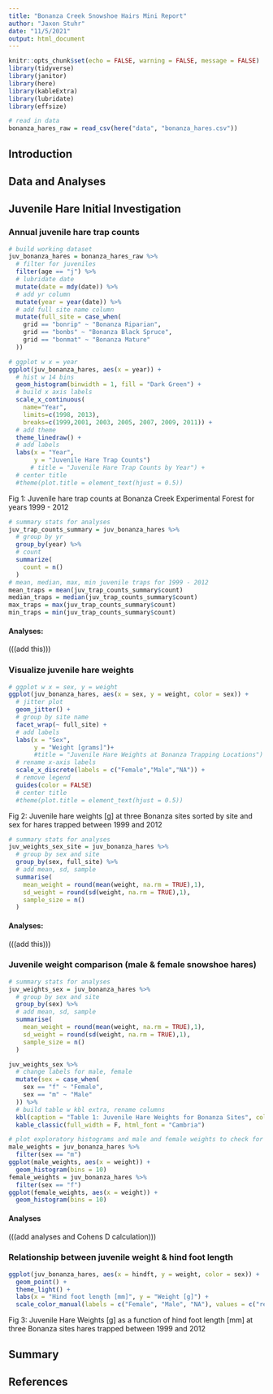 ```yaml
---
title: "Bonanza Creek Snowshoe Hairs Mini Report"
author: "Jaxon Stuhr"
date: "11/5/2021"
output: html_document
---
```


```r
knitr::opts_chunk$set(echo = FALSE, warning = FALSE, message = FALSE)
library(tidyverse)
library(janitor)
library(here)
library(kableExtra)
library(lubridate)
library(effsize)
```

```r
# read in data
bonanza_hares_raw = read_csv(here("data", "bonanza_hares.csv"))
```


## Introduction

## Data and Analyses

## Juvenile Hare Initial Investigation

### Annual juvenile hare trap counts
```r
# build working dataset
juv_bonanza_hares = bonanza_hares_raw %>% 
  # filter for juveniles
  filter(age == "j") %>% 
  # lubridate date
  mutate(date = mdy(date)) %>% 
  # add yr column
  mutate(year = year(date)) %>% 
  # add full site name column
  mutate(full_site = case_when(
    grid == "bonrip" ~ "Bonanza Riparian",
    grid == "bonbs" ~ "Bonanza Black Spruce",
    grid == "bonmat" ~ "Bonanza Mature"
  ))
```
```r
# ggplot w x = year
ggplot(juv_bonanza_hares, aes(x = year)) + 
  # hist w 14 bins
  geom_histogram(binwidth = 1, fill = "Dark Green") + 
  # build x axis labels
  scale_x_continuous(
    name="Year", 
    limits=c(1998, 2013), 
    breaks=c(1999,2001, 2003, 2005, 2007, 2009, 2011)) +
  # add theme
  theme_linedraw() +
  # add labels
  labs(x = "Year", 
       y = "Juvenile Hare Trap Counts")   
      # title = "Juvenile Hare Trap Counts by Year") +
  # center title
  #theme(plot.title = element_text(hjust = 0.5))
```

Fig 1: Juvenile hare trap counts at Bonanza Creek Experimental Forest for years 1999 - 2012
```r
# summary stats for analyses
juv_trap_counts_summary = juv_bonanza_hares %>% 
  # group by yr
  group_by(year) %>% 
  # count
  summarize(
    count = n()
  )
# mean, median, max, min juvenile traps for 1999 - 2012
mean_traps = mean(juv_trap_counts_summary$count)
median_traps = median(juv_trap_counts_summary$count)
max_traps = max(juv_trap_counts_summary$count)
min_traps = min(juv_trap_counts_summary$count)
```
#### Analyses:

(((add this)))

### Visualize juvenile hare weights

```r
# ggplot w x = sex, y = weight
ggplot(juv_bonanza_hares, aes(x = sex, y = weight, color = sex)) +
  # jitter plot
  geom_jitter() + 
  # group by site name
  facet_wrap(~ full_site) +
  # add labels
  labs(x = "Sex", 
       y = "Weight [grams]")+ 
       #title = "Juvenile Hare Weights at Bonanza Trapping Locations") +
  # rename x-axis labels
  scale_x_discrete(labels = c("Female","Male","NA")) + 
  # remove legend
  guides(color = FALSE) 
  # center title
  #theme(plot.title = element_text(hjust = 0.5))
```

Fig 2: Juvenile hare weights [g] at three Bonanza sites sorted by site and sex for hares trapped between 1999 and 2012
```r
# summary stats for analyses
juv_weights_sex_site = juv_bonanza_hares %>% 
  # group by sex and site
  group_by(sex, full_site) %>% 
  # add mean, sd, sample
  summarise(
    mean_weight = round(mean(weight, na.rm = TRUE),1),
    sd_weight = round(sd(weight, na.rm = TRUE),1),
    sample_size = n()
  ) 
```
#### Analyses:

(((add this)))

### Juvenile weight comparison (male & female snowshoe hares)

```r
# summary stats for analyses
juv_weights_sex = juv_bonanza_hares %>% 
  # group by sex and site
  group_by(sex) %>% 
  # add mean, sd, sample
  summarise(
    mean_weight = round(mean(weight, na.rm = TRUE),1),
    sd_weight = round(sd(weight, na.rm = TRUE),1),
    sample_size = n()
  ) 

juv_weights_sex %>%
  # change labels for male, female
  mutate(sex = case_when(
    sex == "f" ~ "Female",
    sex == "m" ~ "Male"
  )) %>% 
  # build table w kbl extra, rename columns
  kbl(caption = "Table 1: Juvenile Hare Weights for Bonanza Sites", col.names = c("Sex", "Mean Weight [g]", "Standard Deviation [g]", "Sample Size")) %>%
  kable_classic(full_width = F, html_font = "Cambria")
```

```r
# plot exploratory histograms and male and female weights to check for high-level normality 
male_weights = juv_bonanza_hares %>% 
  filter(sex == "m")
ggplot(male_weights, aes(x = weight)) + 
  geom_histogram(bins = 10)
female_weights = juv_bonanza_hares %>% 
  filter(sex == "f")
ggplot(female_weights, aes(x = weight)) + 
  geom_histogram(bins = 10)
```

#### Analyses

(((add analyses and Cohens D calculation)))

### Relationship between juvenile weight & hind foot length

```r
ggplot(juv_bonanza_hares, aes(x = hindft, y = weight, color = sex)) +
  geom_point() + 
  theme_light() + 
  labs(x = "Hind foot length [mm]", y = "Weight [g]") + 
  scale_color_manual(labels = c("Female", "Male", "NA"), values = c("red", "dark blue"))
```

Fig 3: Juvenile Hare Weights [g] as a function of hind foot length [mm] at three Bonanza sites hares trapped between 1999 and 2012

## Summary

## References

